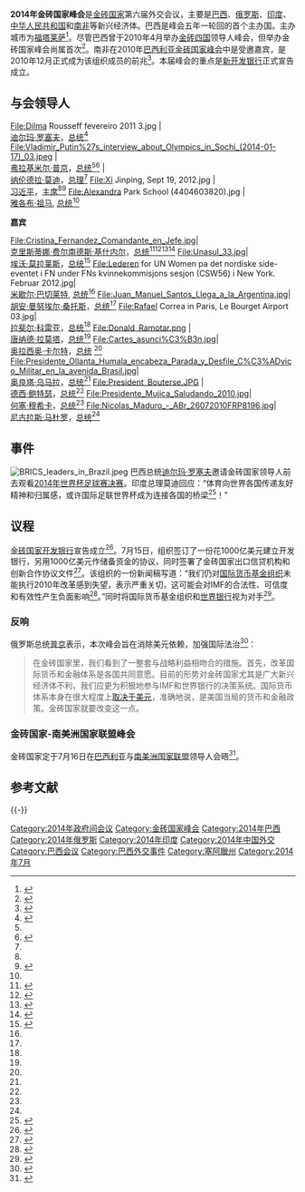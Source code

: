 {{Infobox Organization
|name = 金砖国家领导人第六次会晤
|original_name = BRICS Learders Meeting|
|image = 
|size =
|formation = 2014年
|type = 领导人会晤
|status = 
|headquarters = [[南非|南非]]
|region_served = 
|leader_title = 
|leader_name = 
|num_volunteers   = 
| website      = {{URL|brics6.itamaraty.gov.br}}
}}
'''2014年金砖国家峰会'''是[[金砖国家|金砖国家]]第六届外交会议，主要是[[巴西|巴西]]、[[俄罗斯|俄罗斯]]、[[印度|印度]]、[[中华人民共和国|中华人民共和国]]和[[南非|南非]]等新兴经济体。巴西是峰会五年一轮回的首个主办国。主办城市为[[福塔莱萨|福塔莱萨]]<ref>{{cite web|url=http://www.postwesternworld.com/2013/07/04/a-cupula-de-durban-e-o-futuro-dos-brics/|title=A Cúpula de Durban e o futuro dos BRICS|publisher=Post-Western World|date=2013-07-04|accessdate=2013-11-07|archive-date=2018-07-26|archive-url=https://web.archive.org/web/20180726040859/http://www.postwesternworld.com/2013/07/04/a-cupula-de-durban-e-o-futuro-dos-brics/|dead-url=no}}</ref>。尽管巴西曾于2010年4月举办[[金砖四国|金砖四国]]领导人峰会，但举办金砖国家峰会尚属首次<ref>{{cite news|url=http://www.economist.com/blogs/newsbook/2013/03/brics-summit|title=The BRICS summit: Lacking mortar|work=[[经济学人|经济学人]]|date=2013-03-27|accessdate=2013-07-10|archive-date=2013-06-30|archive-url=https://web.archive.org/web/20130630041524/http://www.economist.com/blogs/newsbook/2013/03/brics-summit|dead-url=no}}</ref>。南非在2010年[[2010年金砖国家峰会|巴西利亚金砖国家峰会]]中是受邀嘉宾，是2010年12月正式成为该组织成员的前兆<ref>{{cite web|url=http://www.cfr.org/brazil/bric-summit-joint-statement-april-2010/p21927|title=BRIC Summit Joint Statement, April 2010|publisher=Council on Foreign Relations|date=2010-04-15|accessdate=2013-07-10|deadurl=yes|archiveurl=https://web.archive.org/web/20140718025553/http://www.cfr.org/brazil/bric-summit-joint-statement-april-2010/p21927|archivedate=2014-07-18}}</ref>。本届峰会的重点是[[新开发银行|新开发银行]]正式宣告成立。

==与会领导人==
<gallery widths="250px" align="center">
File:Dilma Rousseff fevereiro 2011 3.jpg                                       |'''{{flag|Brazil}}'''<br>[[迪尔玛·罗塞夫|迪尔玛·罗塞夫]]，[[巴西总统|总统]]<ref name=BRICSleaders>{{cite web|title=Modi Likely to Watch FIFA World Cup Final ahead of BRICS Summit|url=http://www.indiawest.com/news/india/article_7620d1de-f600-11e3-9dc2-001a4bcf887a.html|publisher=India West|accessdate=2014-06-19|archive-date=2016-03-03|archive-url=https://web.archive.org/web/20160303174254/http://www.indiawest.com/news/india/article_7620d1de-f600-11e3-9dc2-001a4bcf887a.html|dead-url=no}}</ref>
File:Vladimir_Putin%27s_interview_about_Olympics_in_Sochi_(2014-01-17)_03.jpeg |'''{{flag|Russia}}'''<br>[[弗拉基米尔·普京|弗拉基米尔·普京]]，[[俄罗斯总统|总统]]<ref name=BRICSleaders /><ref name=Russia>{{cite web|title=Putin to visit Brazil for final game of World Cup 2014|url=http://english.pravda.ru/news/sports/18-06-2014/127827-putin_world_cup_brazil-0/#.U6JkBPldV8E|publisher=PRAVDA.Ru|accessdate=2014-06-19|archive-date=2014-06-19|archive-url=https://web.archive.org/web/20140619050233/http://english.pravda.ru/news/sports/18-06-2014/127827-putin_world_cup_brazil-0/#.U6JkBPldV8E|dead-url=no}}</ref>
|'''{{flag|India}}'''<br>[[纳伦德拉·莫迪|纳伦德拉·莫迪]]，[[印度总理|总理]]<ref name=BRICSleaders />
File:Xi Jinping, Sept 19, 2012.jpg                                       |'''{{flag|China}}'''<br>[[习近平|习近平]]，[[中华人民共和国主席|主席]]<ref name=BRICSleaders /><ref name=China>{{cite web|title=Brazil to Use Chinese Visit for Business Deals|url=http://www1.folha.uol.com.br/internacional/en/business/2014/06/1472306-brazil-to-use-chinese-visit-for-business-deals.shtml|publisher=Folha de S.Paulo|accessdate=2014-06-19|archive-date=2014-07-02|archive-url=https://web.archive.org/web/20140702212519/http://www1.folha.uol.com.br/internacional/en/business/2014/06/1472306-brazil-to-use-chinese-visit-for-business-deals.shtml|dead-url=no}}</ref>
File:Alexandra Park School (4404603820).jpg                                    |'''{{flag|South Africa}}'''<br>[[雅各布·祖马|雅各布·祖马]], [[南非总统|总统]]<ref name=BRICSleaders />
</gallery>
'''嘉宾'''<br>
<gallery widths="250px" align="center">
File:Cristina_Fernandez_Comandante_en_Jefe.jpg|'''{{flag|Argentina}}'''<br>[[克里斯蒂娜·费尔南德斯·基什内尔|克里斯蒂娜·费尔南德斯·基什内尔]]，[[阿根廷总统|总统]]<ref name=invitation>{{cite web|title=Argentina invited to BRICS meeting in Brazil|url=http://www.buenosairesherald.com/article/160670/argentina-invited-to-brics-meeting-in-brazil|publisher=Buenos Aires Herald|accessdate=2014-06-19|archive-date=2014-05-29|archive-url=https://web.archive.org/web/20140529131201/http://www.buenosairesherald.com/article/160670/argentina-invited-to-brics-meeting-in-brazil|dead-url=no}}</ref><ref>{{cite web|title=Argentina to Join BRICS Upcoming Summit on Russia's Invitation|url=http://english.farsnews.com/newstext.aspx?nn=13930310001021|publisher=FARS|accessdate=2014-06-19|archive-url=https://web.archive.org/web/20140716070407/http://english.farsnews.com/newstext.aspx?nn=13930310001021|archive-date=2014-07-16|dead-url=yes}}</ref><ref>{{cite web|title=The good, the bad and the Paris Club|url=http://www.buenosairesherald.com/article/160941/the-good-the-bad-and-the-paris-club|publisher=Bueno Aires Herald|accessdate=2014-06-19|archive-date=2014-07-20|archive-url=https://web.archive.org/web/20140720062415/http://www.buenosairesherald.com/article/160941/the-good-the-bad-and-the-paris-club|dead-url=no}}</ref><ref name=invitation2>{{cite web|title=BRICS summit: PM Modi to leave for Brazil tomorrow, will seek reforms|url=http://www.hindustantimes.com/india-news/pm-narendra-modi-to-leave-for-brazil-tomorrow-for-brics-summit/article1-1239519.aspx|publisher=Hindustan Times|accessdate=2014-07-12|archive-date=2014-07-13|archive-url=https://web.archive.org/web/20140713100114/http://www.hindustantimes.com/india-news/pm-narendra-modi-to-leave-for-brazil-tomorrow-for-brics-summit/article1-1239519.aspx|dead-url=no}}</ref>
File:Unasul_33.jpg|'''{{flag|Bolivia}}'''<br>[[埃沃·莫拉莱斯|埃沃·莫拉莱斯]]，[[玻利维亚总统|总统]]<ref name=UNASUR>{{cite web|title=Los líderes del BRICS, Unasur, Cuba, México y Costa Rica se citan en Brasilia|url=http://www.lavanguardia.com/economia/20140715/54411930114/los-lideres-del-brics-unasur-cuba-mexico-y-costa-rica-se-citan-en-brasilia.html|website=LaVanguardia.com|publisher=LaVanguardia|accessdate=2014-07-15|archive-date=2017-06-30|archive-url=https://web.archive.org/web/20170630122604/http://www.lavanguardia.com/economia/20140715/54411930114/los-lideres-del-brics-unasur-cuba-mexico-y-costa-rica-se-citan-en-brasilia.html|dead-url=no}}</ref>
File:Lederen for UN Women pa det nordiske side-eventet i FN under FNs kvinnekommisjons sesjon (CSW56) i New York. Februar 2012.jpg|'''{{flag|Chile}}'''<br>[[米歇尔·巴切莱特|米歇尔·巴切莱特]], [[智利总统|总统]]<ref name=UNASUR/>
File:Juan_Manuel_Santos_Llega_a_la_Argentina.jpg|'''{{flag|Colombia}}'''<br>[[胡安·曼努埃尔·桑托斯|胡安·曼努埃尔·桑托斯]]，[[哥伦比亚总统|总统]]<ref name=UNASUR/>
File:Rafael Correa in Paris, Le Bourget Airport 03.jpg|'''{{flag|Ecuador}}'''<br>[[拉斐尔·科雷亚|拉斐尔·科雷亚]]，[[厄瓜多尔总统|总统]]<ref name=UNASUR/>
File:Donald_Ramotar.png                                 |'''{{flag|Guyana}}'''<br>[[唐纳德·拉莫塔|唐纳德·拉莫塔]]，[[圭亚那总统|总统]]<ref name=UNASUR/>
File:Cartes_asunci%C3%B3n.jpg|'''{{flag|Paraguay}}'''<br>[[奥拉西奥·卡尔特|奥拉西奥·卡尔特]]，[[巴拉圭总统|总统]]
<ref name=UNASUR/>
File:Presidente_Ollanta_Humala_encabeza_Parada_y_Desfile_C%C3%ADvico_Militar_en_la_avenida_Brasil.jpg|'''{{flag|Peru}}'''<br>[[奥良塔·乌马拉|奥良塔·乌马拉]]，[[秘鲁总统|总统]]<ref name=UNASUR/>
File:President_Bouterse.JPG                                 |'''{{flag|Suriname}}'''<br>[[德西·鲍特瑟|德西·鲍特瑟]]，[[苏里南总统|总统]]<ref name=UNASUR/>
File:Presidente_Mujica_Saludando_2010.jpg|'''{{flag|Uruguay}}'''<br>[[何塞·穆希卡|何塞·穆希卡]]，[[乌拉圭总统|总统]]<ref name=UNASUR/>
File:Nicolas_Maduro_-_ABr_26072010FRP8196.jpg|'''{{flag|Venezuela}}'''<br>[[尼古拉斯·马杜罗|尼古拉斯·马杜罗]]，[[委内瑞拉总统|总统]]<ref name=UNASUR/>
</gallery>

==事件==
[[File:BRICS_leaders_in_Brazil.jpeg|thumb]]
巴西总统[[迪尔玛·罗塞夫|迪尔玛·罗塞夫]]邀请金砖国家领导人前去观看[[2014年世界杯足球赛决赛|2014年世界杯足球赛决赛]]。印度总理莫迪回应：“体育向世界各国传递友好精神和归属感，或许国际足联世界杯成为连接各国的桥梁<ref>{{cite web |author=IANS |url=http://www.indiawest.com/news/india/article_7620d1de-f600-11e3-9dc2-001a4bcf887a.html |title=Modi Likely to Watch FIFA World Cup Final ahead of BRICS Summit - India West: News |publisher=India West |date=2014-06-17 |accessdate=2014-07-16 |archive-date=2016-03-03 |archive-url=https://web.archive.org/web/20160303174254/http://www.indiawest.com/news/india/article_7620d1de-f600-11e3-9dc2-001a4bcf887a.html |dead-url=no }}</ref>！”

==议程==
[[金砖国家开发银行|金砖国家开发银行]]宣告成立<ref>{{cite web |url=http://larouchepac.com/node/31248 |title=On Eve of BRICS Summit, Atlantic Nations Push Green Death, Pacific Pushes Development |publisher=Larouchepac.com |date=2014-07-08 |accessdate=2014-07-16 |archive-date=2014-07-14 |archive-url=https://web.archive.org/web/20140714162635/http://larouchepac.com/node/31248 |dead-url=no }}</ref>。7月15日，组织签订了一份花1000亿美元建立开发银行，另用1000亿美元作储备资金的协议，同时签署了金砖国家出口信贷机构和创新合作协议文件<ref>{{cite web |url=http://rt.com/business/173008-brics-bank-currency-pool/ |title=BRICS establish $100bn bank and currency reserves to cut out Western dominance — RT Business |publisher=Rt.com |date= |accessdate=2014-07-16 |archive-date=2014-07-16 |archive-url=https://web.archive.org/web/20140716015223/http://rt.com/business/173008-brics-bank-currency-pool/ |dead-url=no }}</ref>。该组织的一份新闻稿写道：“我们仍对[[国际货币基金组织|国际货币基金组织]]未能执行2010年改革感到失望，表示严重关切，这可能会对IMF的合法性、可信度和有效性产生负面影响<ref>{{cite web |url=http://brics6.itamaraty.gov.br/media2/press-releases |title=存档副本 |accessdate=2014-07-17 |deadurl=yes |archiveurl=https://web.archive.org/web/20140718154506/http://brics6.itamaraty.gov.br/media2/press-releases |archivedate=2014-07-18 }}</ref>。”同时将国际货币基金组织和[[世界银行|世界银行]]视为对手<ref>{{cite web |url=http://rt.com/business/171500-russia-2bn-brics-bank/ |title=BRICS countries near development bank deal to rival IMF, WB — RT Business |publisher=Rt.com |date= |accessdate=2014-07-16 |archive-date=2014-07-15 |archive-url=https://web.archive.org/web/20140715180635/http://rt.com/business/171500-russia-2bn-brics-bank/ |dead-url=no }}</ref>。
===反响===
俄罗斯总统[[普京|普京]]表示，本次峰会旨在消除美元依赖，加强国际法治<ref>{{cite web |author=Published time: July 15, 2014 02:38 |url=http://rt.com/politics/official-word/172768-putin-brics-economies-alliance/ |title=Putin: No plans for BRICS military, political alliance — RT Russian politics |publisher=Rt.com |date= |accessdate=2014-07-16 |archive-date=2014-07-17 |archive-url=https://web.archive.org/web/20140717190150/http://rt.com/politics/official-word/172768-putin-brics-economies-alliance/ |dead-url=no }}</ref>：
<blockquote>在金砖国家里，我们看到了一整套与战略利益相吻合的措施。首先，改革国际货币和金融体系是各国共同意愿。目前的形势对金砖国家尤其是广大新兴经济体不利，我们应更为积极地参与IMF和世界银行的决策系统。国际货币体系本身在很大程度上[[布雷顿森林体系|取决于美元]]，准确地说，是美国当局的货币和金融政策。金砖国家就要改变这一点。</blockquote>

===金砖国家-南美洲国家联盟峰会===
金砖国家定于7月16日在[[巴西利亚|巴西利亚]]与[[南美洲国家联盟|南美洲国家联盟]]领导人会晤<ref>{{cite web|title=Los líderes del BRICS, Unasur, Cuba, México y Costa Rica se citan en Brasilia|url=http://www.lavanguardia.com/economia/20140715/54411930114/los-lideres-del-brics-unasur-cuba-mexico-y-costa-rica-se-citan-en-brasilia.html|website=LaVanguardia.com|publisher=LaVanguardia|accessdate=2014-07-15|archive-date=2017-06-30|archive-url=https://web.archive.org/web/20170630122604/http://www.lavanguardia.com/economia/20140715/54411930114/los-lideres-del-brics-unasur-cuba-mexico-y-costa-rica-se-citan-en-brasilia.html|dead-url=no}}</ref>。

== 参考文献 ==
{{Reflist|32em}}

{{-}}
{{金砖国家峰会}}

[[Category:2014年政府间会议|Category:2014年政府间会议]]
[[Category:金砖国家峰会|Category:金砖国家峰会]]
[[Category:2014年巴西|Category:2014年巴西]]
[[Category:2014年俄罗斯|Category:2014年俄罗斯]]
[[Category:2014年印度|Category:2014年印度]]
[[Category:2014年中国外交|Category:2014年中国外交]]
[[Category:巴西会议|Category:巴西会议]]
[[Category:巴西外交事件|Category:巴西外交事件]]
[[Category:塞阿臘州|Category:塞阿臘州]]
[[Category:2014年7月|Category:2014年7月]]